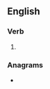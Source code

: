 ==English==

===Verb===
{{head|en|verb form}}

# {{en-past of|ratiocinate}}

===Anagrams===
* {{anagrams|en|a=aacdeiinortt|tainoceratid}}